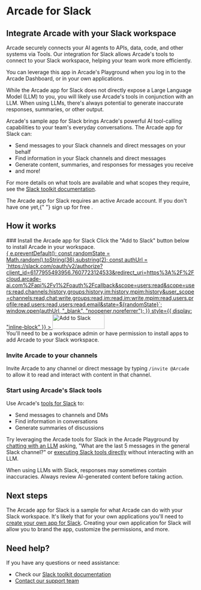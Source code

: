 # Arcade for Slack


## Integrate Arcade with your Slack workspace

Arcade securely connects your AI agents to APIs, data, code, and other systems via Tools. Our integration for Slack allows Arcade's tools to connect to your Slack workspace, helping your team work more efficiently.

You can leverage this app in Arcade's Playground when you log in to the Arcade Dashboard, or in your own applications.

While the Arcade app for Slack does not directly expose a Large Language Model (LLM) to you, you will likely use Arcade's tools in conjunction with an LLM. When using LLMs, there's always potential to generate inaccurate responses, summaries, or other output.

Arcade's sample app for Slack brings Arcade's powerful AI tool-calling capabilities to your team's everyday conversations. The Arcade app for Slack can:

- Send messages to your Slack channels and direct messages on your behalf
- Find information in your Slack channels and direct messages
- Generate content, summaries, and responses for messages you receive
- and more!

For more details on what tools are available and what scopes they require, see the [Slack toolkit documentation](/toolkits/social-communication/slack).

<Callout type="info">
  The Arcade app for Slack requires an active Arcade account. If you don't have
  one yet,{" "}
  <SignupLink linkLocation="docs:slack-app-install">
    sign up for free
  </SignupLink>
  .
</Callout>

## How it works

<Steps>
### Install the Arcade app for Slack
Click the "Add to Slack" button below to install Arcade in your workspace.

<div className="mt-8 mb-10">
  <a
    href="#"
    id="slackAuthLink"
    onClick={(e) => {
      e.preventDefault();
      const randomState = Math.random().toString(36).substring(2);
      const authUrl = `https://slack.com/oauth/v2/authorize?client_id=6177955493956.7607723124533&redirect_uri=https%3A%2F%2Fcloud.arcade-ai.com%2Fapi%2Fv1%2Foauth%2Fcallback&scope=users:read&scope=users:read,channels:history,groups:history,im:history,mpim:history&user_scope=channels:read,chat:write,groups:read,im:read,im:write,mpim:read,users.profile:read,users:read,users:read.email&state=${randomState}`;
      window.open(authUrl, "_blank", "noopener,noreferrer");
    }}
    style={{ display: "inline-block" }}
  >
    <img
      alt="Add to Slack"
      height="40"
      width="139"
      src="https://platform.slack-edge.com/img/add_to_slack.png"
      srcSet="https://platform.slack-edge.com/img/add_to_slack.png 1x, https://platform.slack-edge.com/img/add_to_slack@2x.png 2x"
    />
  </a>
</div>

<Callout type="warning">
  You'll need to be a workspace admin or have permission to install apps to add
  Arcade to your Slack workspace.
</Callout>

### Invite Arcade to your channels

Invite Arcade to any channel or direct message by typing `/invite @Arcade` to allow it to read and interact with content in that channel.

### Start using Arcade's Slack tools

Use Arcade's [tools for Slack](/toolkits/social-communication/slack) to:

- Send messages to channels and DMs
- Find information in conversations
- Generate summaries of discussions

Try leveraging the Arcade tools for Slack in the Arcade Playground by [chatting with an LLM](https://api.arcade.dev/dashboard/playground/chat) asking, "What are the last 5 messages in the general Slack channel?" or [executing Slack tools directly](https://api.arcade.dev/dashboard/playground/execute?toolId=GetMessagesInChannelByName&toolkits=%5B%5D&authProviders=%5B%5D&secrets=%5B%5D&input=%7B%22owner%22%3A%22ArcadeAI%22%2C%22name%22%3A%22arcade-ai%22%2C%22starred%22%3A%22true%22%2C%22channel_name%22%3A%22general%22%2C%22limit%22%3A%225%22%7D) without interacting with an LLM.

<Callout type="warning">
  When using LLMs with Slack, responses may sometimes contain inaccuracies.
  Always review AI-generated content before taking action.
</Callout>

</Steps>

## Next steps

The Arcade app for Slack is a sample for what Arcade can do with your Slack workspace. It's likely that for your own applications you'll need to [create your own app for Slack](/home/auth-providers/slack). Creating your own application for Slack will allow you to brand the app, customize the permissions, and more.

## Need help?

If you have any questions or need assistance:

- Check our [Slack toolkit documentation](/toolkits/social-communication/slack)
- [Contact our support team](/home/contact-us)
